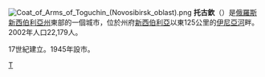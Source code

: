 {{coord|55|14|21|N|84|23|21|E|display=title}}
[[File:Coat_of_Arms_of_Toguchin_(Novosibirsk_oblast).png|right]]
'''托古欽'''（{{lang-ru|Тогучи́н}}）是[[俄羅斯|俄羅斯]][[新西伯利亞州|新西伯利亞州]]東部的一個城市，位於州府[[新西伯利亞|新西伯利亞]]以東125公里的[[伊尼亞河|伊尼亞河]]畔。2002年人口22,179人。

17世紀建立。1945年設市。

{{Cities and towns in Novosibirsk Oblast}}
{{Authority control}}

[[Category:新西伯利亞州城市|Т]]